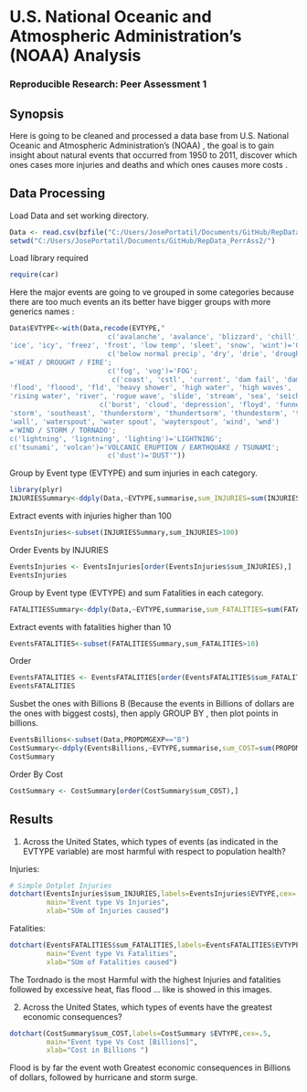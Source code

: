  U.S. National Oceanic and Atmospheric Administration's (NOAA) Analysis 
========================================================

### Reproducible Research: Peer Assessment 1

## Synopsis
Here is going to be cleaned and processed a data base from  U.S. National Oceanic and Atmospheric Administration's (NOAA) ,  the goal is to gain insight about natural  events that occurred from 1950 to 2011, discover which ones cases more injuries and deaths and which ones causes more costs . 

## Data Processing
Load Data  and set working directory. 

```r
Data <- read.csv(bzfile("C:/Users/JosePortatil/Documents/GitHub/RepData_PerrAss2/repdata-data-StormData.csv.bz2"))
setwd("C:/Users/JosePortatil/Documents/GitHub/RepData_PerrAss2/")
```

Load library required 

```r
require(car)

```

Here the major events are going to ve grouped in some categories because there are too much events an its better have bigger groups with more generics names : 


```r
Data$EVTYPE<-with(Data,recode(EVTYPE,"  
                        c('avalanche', 'avalance', 'blizzard', 'chill', 'cold', 'cool', 'glaze', 'hypothermia', 'hyperthermia', 
'ice', 'icy', 'freez', 'frost', 'low temp', 'sleet', 'snow', 'wint')='COLD / ICE';
                        c('below normal precip', 'dry', 'drie', 'drought', 'fire', 'heat', 'high temp', 'hot', 'warm')
='HEAT / DROUGHT / FIRE';
                        c('fog', 'vog')='FOG';
                         c('coast', 'cstl', 'current', 'dam fail', 'dam break', 'drizzle', 'drown', 'erosion', 'erosin', 
'flood', 'floood', 'fld', 'heavy shower', 'high water', 'high waves', 'lake', 'landslump', 'marine', 'precip', 'rain', 
'rising water', 'river', 'rogue wave', 'slide', 'stream', 'sea', 'seiche', 'surf', 'swell', 'tide', 'tidal', 'torrent', 'wet')='RAIN / FLOOD / HIGH SEAS';
                      c('burst', 'cloud', 'depression', 'floyd', 'funnel', 'gust', 'hail', 'hurricane', 'landspout', 
'storm', 'southeast', 'thunderstorm', 'thundertsorm', 'thundestorm', 'tornado', 'torndao', 'tstm', 'turbulence', 'typhoon', 
'wall', 'waterspout', 'water spout', 'wayterspout', 'wind', 'wnd')
='WIND / STORM / TORNADO';
c('lightning', 'ligntning', 'lighting')='LIGHTNING';
c('tsunami', 'volcan')='VOLCANIC ERUPTION / EARTHQUAKE / TSUNAMI';
                        c('dust')='DUST'"))

```


Group by Event type (EVTYPE) and sum injuries in each category. 
```r
library(plyr)
INJURIESSummary<-ddply(Data,~EVTYPE,summarise,sum_INJURIES=sum(INJURIES,na.rm=TRUE))
```


Extract events with injuries higher than 100 
```r
EventsInjuries<-subset(INJURIESSummary,sum_INJURIES>100)
```

Order Events by INJURIES
```r
EventsInjuries <- EventsInjuries[order(EventsInjuries$sum_INJURIES),]
EventsInjuries
```

Group by Event type (EVTYPE) and sum Fatalities in each category.

```r
FATALITIESSummary<-ddply(Data,~EVTYPE,summarise,sum_FATALITIES=sum(FATALITIES,na.rm=TRUE))
```


Extract events with fatalities higher than 10
```r
EventsFATALITIES<-subset(FATALITIESSummary,sum_FATALITIES>10)
```

Order 
```r
EventsFATALITIES <- EventsFATALITIES[order(EventsFATALITIES$sum_FATALITIES),]
EventsFATALITIES
```


Susbet the ones with Billions B (Because the events in Billions of dollars are the ones with biggest costs), then apply GROUP BY , then plot points in billions. 

```r
EventsBillions<-subset(Data,PROPDMGEXP=="B")
CostSummary<-ddply(EventsBillions,~EVTYPE,summarise,sum_COST=sum(PROPDMG,na.rm=TRUE))
CostSummary
```

Order By Cost 
```r
CostSummary <- CostSummary[order(CostSummary$sum_COST),]
```

## Results

1. Across the United States, which types of events (as indicated in the EVTYPE variable) are most harmful with respect to population health?

Injuries: 
```r
# Simple Dotplot Injuries 
dotchart(EventsInjuries$sum_INJURIES,labels=EventsInjuries$EVTYPE,cex=.5,
         main="Event type Vs Injuries", 
         xlab="SUm of Injuries caused")
```

Fatalities: 
```r
dotchart(EventsFATALITIES$sum_FATALITIES,labels=EventsFATALITIES$EVTYPE,cex=.45,
         main="Event type Vs Fatalities", 
         xlab="SUm of Fatalities caused")
```

 The Tordnado is the most Harmful with the highest Injuries and fatalities followed by excessive heat, flas flood  ... like is showed in this images. 
 
 
2. Across the United States, which types of events have the greatest economic consequences?

```r
dotchart(CostSummary$sum_COST,labels=CostSummary $EVTYPE,cex=.5,
         main="Event type Vs Cost [Billions]", 
         xlab="Cost in Billions ")
```

Flood is by far the event woth Greatest economic consequences in Billions of dollars, followed by hurricane and storm surge. 